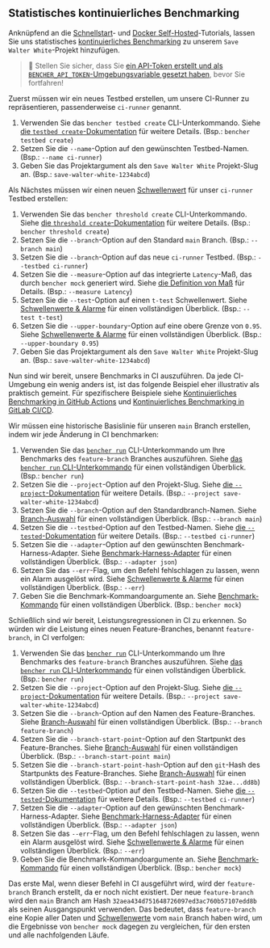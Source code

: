 
## Statistisches kontinuierliches Benchmarking

Anknüpfend an die
[Schnellstart][quick start]- und [Docker Self-Hosted][docker self-hosted]-Tutorials,
lassen Sie uns statistisches [kontinuierliches Benchmarking][continuous benchmarking] zu unserem `Save Walter White`-Projekt hinzufügen.

> 🐰 Stellen Sie sicher, dass Sie
> [ein API-Token erstellt und als `BENCHER_API_TOKEN`-Umgebungsvariable gesetzt haben][create an api token],
> bevor Sie fortfahren!

Zuerst müssen wir ein neues Testbed erstellen, um unsere CI-Runner zu repräsentieren, passenderweise `ci-runner` genannt.

<TestbedCreate />

1. Verwenden Sie das `bencher testbed create` CLI-Unterkommando.
   Siehe [die `testbed create`-Dokumentation][testbed create] für weitere Details.
   (Bsp.: `bencher testbed create`)
2. Setzen Sie die `--name`-Option auf den gewünschten Testbed-Namen.
   (Bsp.: `--name ci-runner`)
3. Geben Sie das Projektargument als den `Save Walter White` Projekt-Slug an.
   (Bsp.: `save-walter-white-1234abcd`)

Als Nächstes müssen wir einen neuen [Schwellenwert][thresholds] für unser `ci-runner` Testbed erstellen:

<ThresholdCreateStatistical />

1. Verwenden Sie das `bencher threshold create` CLI-Unterkommando.
   Siehe [die `threshold create`-Dokumentation][threshold create] für weitere Details.
   (Bsp.: `bencher threshold create`)
2. Setzen Sie die `--branch`-Option auf den Standard `main` Branch.
   (Bsp.: `--branch main`)
3. Setzen Sie die `--branch`-Option auf das neue `ci-runner` Testbed.
   (Bsp.: `--testbed ci-runner`)
4. Setzen Sie die `--measure`-Option auf das integrierte `Latency`-Maß, das durch `bencher mock` generiert wird.
   Siehe [die Definition von Maß][measure] für Details.
   (Bsp.: `--measure Latency`)
5. Setzen Sie die `--test`-Option auf einen `t-test` Schwellenwert.
   Siehe [Schwellenwerte & Alarme][t-test] für einen vollständigen Überblick.
   (Bsp.: `--test t-test`)
6. Setzen Sie die `--upper-boundary`-Option auf eine obere Grenze von `0.95`.
   Siehe [Schwellenwerte & Alarme][t-test upper boundary] für einen vollständigen Überblick.
   (Bsp.: `--upper-boundary 0.95`)
7. Geben Sie das Projektargument als den `Save Walter White` Projekt-Slug an.
   (Bsp.: `save-walter-white-1234abcd`)

Nun sind wir bereit, unsere Benchmarks in CI auszuführen.
Da jede CI-Umgebung ein wenig anders ist,
ist das folgende Beispiel eher illustrativ als praktisch gemeint.
Für spezifischere Beispiele siehe [Kontinuierliches Benchmarking in GitHub Actions][github actions]
und [Kontinuierliches Benchmarking in GitLab CI/CD][gitlab ci/cd].

Wir müssen eine historische Basislinie für unseren `main` Branch erstellen, indem wir jede Änderung in CI benchmarken:

<RunMainStatistical />

1. Verwenden Sie das <code><a href="/de/docs/explanation/bencher-run/">bencher run</a></code> CLI-Unterkommando
   um Ihre Benchmarks des `feature-branch` Branches auszuführen.
   Siehe [das `bencher run` CLI-Unterkommando][bencher run] für einen vollständigen Überblick.
   (Bsp.: `bencher run`)
2. Setzen Sie die `--project`-Option auf den Projekt-Slug.
   Siehe [die `--project`-Dokumentation][project option] für weitere Details.
   (Bsp.: `--project save-walter-white-1234abcd`)
3. Setzen Sie die `--branch`-Option auf den Standardbranch-Namen.
   Siehe [Branch-Auswahl][branch selection branch] für einen vollständigen Überblick.
   (Bsp.: `--branch main`)
4. Setzen Sie die `--testbed`-Option auf den Testbed-Namen.
   Siehe [die `--tested`-Dokumentation][testbed option] für weitere Details.
   (Bsp.: `--testbed ci-runner`)
5. Setzen Sie die `--adapter`-Option auf den gewünschten Benchmark-Harness-Adapter.
   Siehe [Benchmark-Harness-Adapter][adapters] für einen vollständigen Überblick.
   (Bsp.: `--adapter json`)
6. Setzen Sie das `--err`-Flag, um den Befehl fehlschlagen zu lassen, wenn ein Alarm ausgelöst wird.
   Siehe [Schwellenwerte & Alarme][alerts] für einen vollständigen Überblick.
   (Bsp.: `--err`)
7. Geben Sie die Benchmark-Kommandoargumente an.
   Siehe [Benchmark-Kommando][command argument] für einen vollständigen Überblick.
   (Bsp.: `bencher mock`)

Schließlich sind wir bereit, Leistungsregressionen in CI zu erkennen.
So würden wir die Leistung eines neuen Feature-Branches, benannt `feature-branch`, in CI verfolgen:

<RunFeatureStatistical />

1. Verwenden Sie das <code><a href="/de/docs/explanation/bencher-run/">bencher run</a></code> CLI-Unterkommando
   um Ihre Benchmarks des `feature-branch` Branches auszuführen.
   Siehe [das `bencher run` CLI-Unterkommando][bencher run] für einen vollständigen Überblick.
   (Bsp.: `bencher run`)
2. Setzen Sie die `--project`-Option auf den Projekt-Slug.
   Siehe [die `--project`-Dokumentation][project option] für weitere Details.
   (Bsp.: `--project save-walter-white-1234abcd`)
3. Setzen Sie die `--branch`-Option auf den Namen des Feature-Branches.
   Siehe [Branch-Auswahl][branch selection branch] für einen vollständigen Überblick.
   (Bsp.: `--branch feature-branch`)
4. Setzen Sie die `--branch-start-point`-Option auf den Startpunkt des Feature-Branches.
   Siehe [Branch-Auswahl][branch selection start point] für einen vollständigen Überblick.
   (Bsp.: `--branch-start-point main`)
5. Setzen Sie die `--branch-start-point-hash`-Option auf den `git`-Hash des Startpunkts des Feature-Branches.
   Siehe [Branch-Auswahl][branch selection start point hash] für einen vollständigen Überblick.
   (Bsp.: `--branch-start-point-hash 32ae...dd8b`)
6. Setzen Sie die `--testbed`-Option auf den Testbed-Namen.
   Siehe [die `--tested`-Dokumentation][testbed option] für weitere Details.
   (Bsp.: `--testbed ci-runner`)
7. Setzen Sie die `--adapter`-Option auf den gewünschten Benchmark-Harness-Adapter.
   Siehe [Benchmark-Harness-Adapter][adapters] für einen vollständigen Überblick.
   (Bsp.: `--adapter json`)
8. Setzen Sie das `--err`-Flag, um den Befehl fehlschlagen zu lassen, wenn ein Alarm ausgelöst wird.
   Siehe [Schwellenwerte & Alarme][alerts] für einen vollständigen Überblick.
   (Bsp.: `--err`)
9. Geben Sie die Benchmark-Kommandoargumente an.
   Siehe [Benchmark-Kommando][command argument] für einen vollständigen Überblick.
   (Bsp.: `bencher mock`)

Das erste Mal, wenn dieser Befehl in CI ausgeführt wird,
wird der `feature-branch` Branch erstellt, da er noch nicht existiert.
Der neue `feature-branch` wird den `main` Branch
am Hash `32aea434d751648726097ed3ac760b57107edd8b` als seinen Ausgangspunkt verwenden.
Das bedeutet, dass `feature-branch` eine Kopie aller Daten und [Schwellenwerte][thresholds]
vom `main` Branch haben wird, um die Ergebnisse von `bencher mock` dagegen zu vergleichen,
für den ersten und alle nachfolgenden Läufe.

[quick start]: /de/docs/tutorial/quick-start/
[docker self-hosted]: /de/docs/tutorial/docker/
[continuous benchmarking]: /de/docs/explanation/continuous-benchmarking/
[create an api token]: /de/docs/tutorial/quick-start/#create-an-api-token
[testbed create]: /de/docs/api/projects/testbeds/#post-v0projectsprojecttestbeds
[thresholds]: /de/docs/explanation/thresholds/
[threshold create]: /de/docs/api/projects/thresholds/#post-v0projectsprojectthresholds
[measure]: /de/docs/explanation/benchmarking/#measures
[t-test]: /de/docs/explanation/thresholds/#t-test-thresholds
[t-test upper boundary]: /de/docs/explanation/thresholds/#t-test-upper-boundary
[github actions]: /de/docs/how-to/github-actions/
[gitlab ci/cd]: /de/docs/how-to/gitlab-ci-cd/
[bencher run]: /de/docs/explanation/bencher-run/
[project option]: /de/docs/explanation/bencher-run/#--project-project
[branch selection branch]: /de/docs/explanation/branch-selection/#--branch-branch
[testbed option]: /de/docs/explanation/bencher-run/#--testbed-testbed
[adapters]: /de/docs/explanation/adapters/
[alerts]: /de/docs/explanation/thresholds/#alerts
[command argument]: /de/docs/explanation/bencher-run/#benchmark-command
[branch selection start point]: /de/docs/explanation/branch-selection/#--branch-start-point-branch
[branch selection start point hash]: /de/docs/explanation/branch-selection/#--branch-start-point-hash-hash